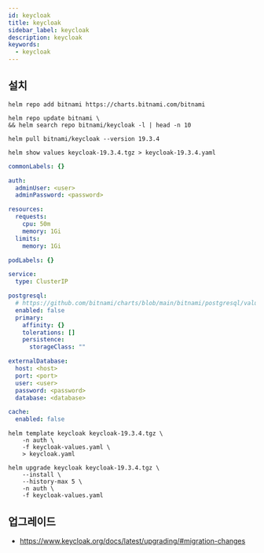 ```yaml
---
id: keycloak
title: keycloak
sidebar_label: keycloak
description: keycloak
keywords:
  - keycloak
---
```


## 설치

```shell
helm repo add bitnami https://charts.bitnami.com/bitnami
```

```shell
helm repo update bitnami \
&& helm search repo bitnami/keycloak -l | head -n 10
```

```shell
helm pull bitnami/keycloak --version 19.3.4
```

```shell
helm show values keycloak-19.3.4.tgz > keycloak-19.3.4.yaml
```

```yaml title="keycloak-values.yaml"
commonLabels: {}

auth:
  adminUser: <user>
  adminPassword: <password>

resources:
  requests:
    cpu: 50m
    memory: 1Gi
  limits:
    memory: 1Gi

podLabels: {}

service:
  type: ClusterIP

postgresql:
  # https://github.com/bitnami/charts/blob/main/bitnami/postgresql/values.yaml
  enabled: false
  primary:
    affinity: {}
    tolerations: []
    persistence:
      storageClass: ""

externalDatabase:
  host: <host>
  port: <port>
  user: <user>
  password: <password>
  database: <database>

cache:
  enabled: false
```

```shell
helm template keycloak keycloak-19.3.4.tgz \
    -n auth \
    -f keycloak-values.yaml \
    > keycloak.yaml
```

```shell
helm upgrade keycloak keycloak-19.3.4.tgz \
    --install \
    --history-max 5 \
    -n auth \
    -f keycloak-values.yaml
```

## 업그레이드

- https://www.keycloak.org/docs/latest/upgrading/#migration-changes
